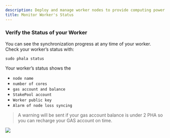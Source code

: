 ```yaml
---
description: Deploy and manage worker nodes to provide computing power on Phala Network.
title: Monitor Worker's Status
---
```



### Verify the Status of your Worker <a href="#verify-the-status-of-your-worker" id="verify-the-status-of-your-worker"></a>

You can see the synchronization progress at any time of your worker. Check your worker’s status with:

```
sudo phala status
```

Your worker’s status shows the

* `node name`
* `number of cores`
* `gas account and balance`
* `StakePool account`
* `Worker public key`
* `Alarm of node loss syncing`

> A warning will be sent if your gas account balance is under 2 PHA so you can recharge your GAS account on time.

<Frame>
    <img src="/images/2-3-1.png" />
</Frame>
